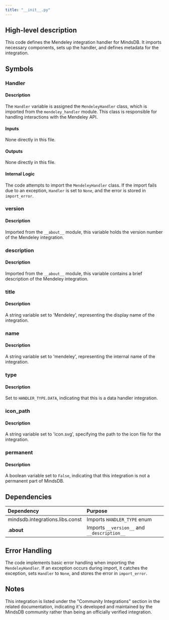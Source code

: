 ```yaml
---
title: "__init__.py"
---
```


## High-level description
This code defines the Mendeley integration handler for MindsDB. It imports necessary components, sets up the handler, and defines metadata for the integration.

## Symbols

### Handler
#### Description
The `Handler` variable is assigned the `MendeleyHandler` class, which is imported from the `mendeley_handler` module. This class is responsible for handling interactions with the Mendeley API.

#### Inputs
None directly in this file.

#### Outputs
None directly in this file.

#### Internal Logic
The code attempts to import the `MendeleyHandler` class. If the import fails due to an exception, `Handler` is set to `None`, and the error is stored in `import_error`.

### version
#### Description
Imported from the `__about__` module, this variable holds the version number of the Mendeley integration.

### description
#### Description
Imported from the `__about__` module, this variable contains a brief description of the Mendeley integration.

### title
#### Description
A string variable set to 'Mendeley', representing the display name of the integration.

### name
#### Description
A string variable set to 'mendeley', representing the internal name of the integration.

### type
#### Description
Set to `HANDLER_TYPE.DATA`, indicating that this is a data handler integration.

### icon_path
#### Description
A string variable set to 'icon.svg', specifying the path to the icon file for the integration.

### permanent
#### Description
A boolean variable set to `False`, indicating that this integration is not a permanent part of MindsDB.

## Dependencies
| Dependency | Purpose |
|:-----------|:--------|
| mindsdb.integrations.libs.const | Imports `HANDLER_TYPE` enum |
| .__about__ | Imports `__version__` and `__description__` |

## Error Handling
The code implements basic error handling when importing the `MendeleyHandler`. If an exception occurs during import, it catches the exception, sets `Handler` to `None`, and stores the error in `import_error`.

## Notes
This integration is listed under the "Community Integrations" section in the related documentation, indicating it's developed and maintained by the MindsDB community rather than being an officially verified integration.
